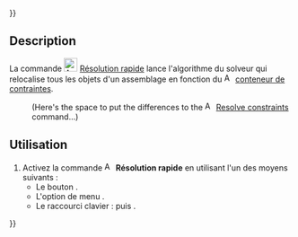 {{UnfinishedDocu{{#translation:}}}}
<languages/>

{{Docnav/fr
|[[Assembly3_ResolveConstraints/fr|Résoudre les contraintes]]
|[[Assembly3_MovePart/fr|Déplacer une pièce]]
|[[Assembly3_Workbench/fr|Assembly3]]
|IconL=Assembly3_workbench_icon.svg
|IconR=Assembly_Move.svg
|IconC=Assembly3_workbench_icon.svg
}}

{{GuiCommand/fr
|Name=Assembly3 QuickSolve
|Name/fr=Assembly3 Résolution rapide
|Icon=Assembly_QuickSolve.svg
|MenuLocation=Assembly3 → Quick solve
|Workbenches=[[Assembly3_Workbench/fr|Assembly3]]
|Shortcut={{KEY|A}} puis {{KEY|F}}
}}

== Description ==

La commande [[Image:Assembly_QuickSolve.svg|24px]] [[Assembly3_QuickSolve/fr|Résolution rapide]] lance l'algorithme du solveur qui relocalise tous les objets d'un assemblage en fonction du [[Image:Assembly_Assembly_Constraints_Tree.svg|16px]] [[Assembly3_CreateAssembly/fr#Description|conteneur de contraintes]].

: (Here's the space to put the differences to the [[Image:Assembly3_workbench_icon.svg‎‎|16px]] [[Assembly3_ResolveConstraints|Resolve constraints]] command...)

== Utilisation ==

# Activez la commande [[Image:Assembly_QuickSolve.svg|16px]] '''Résolution rapide''' en utilisant l'un des moyens suivants :
#* Le bouton {{Button|[[Image:Assembly_QuickSolve.svg‎‎|16px]] [[Assembly3_QuickSolve/fr|Quick solve]]}}.
#* L'option de menu {{MenuCommand|Assembly3 → [[Image:Assembly_QuickSolve.svg‎‎|16px]] Quick solve}}.
#* Le raccourci clavier : {{KEY|A}} puis {{KEY|F}}.


{{Docnav/fr
|[[Assembly3_ResolveConstraints/fr|Résoudre les contraintes]]
|[[Assembly3_MovePart/fr|Déplacer une pièce]]
|[[Assembly3_Workbench/fr|Assembly3]]
|IconL=Assembly3_workbench_icon.svg
|IconR=Assembly_Move.svg
|IconC=Assembly3_workbench_icon.svg
}}

{{Userdocnavi{{#translation:}}}}